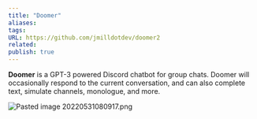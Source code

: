 ```yaml
---
title: "Doomer"
aliases: 
tags: 
URL: https://github.com/jmilldotdev/doomer2
related:
publish: true
---
```




**Doomer** is a GPT-3 powered Discord chatbot for group chats. Doomer will occasionally respond to the current conversation, and can also complete text, simulate channels, monologue, and more.

<img src="/images/Pasted image 20220531080917.png" alt="Pasted image 20220531080917.png" className="max-w-full h-auto border border-gray-700 my-3 rounded" />